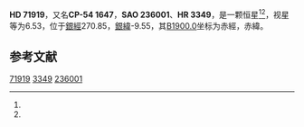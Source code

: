 {{Starbox begin
| name = HD 71919
}}
{{Starbox observe
| epoch = [[J2000.0|J2000.0]]
| constell = {{星座名待查}}<ref name=SIMBAD>{{cite web
 | url=http://simbad.u-strasbg.fr/simbad/sim-id?Ident=HR+3349
 | title=Pulsating variable Star
 | publisher=Centre de Données astronomiques de Strasbourg
 | work=SIMBAD
 | accessdate=2012-07-13
 | archive-date=2016-03-16
 | archive-url=https://web.archive.org/web/20160316200607/http://simbad.u-strasbg.fr/simbad/sim-id?Ident=HR+3349
 | dead-url=no
 }}</ref><ref name=DATA>{{cite web
 | url=http://vizier.u-strasbg.fr/viz-bin/VizieR-5?-out.add=.&-source=5050&-corr=PK=HR&-out.max=9999&HR=3349
 | title=VizieR Detailed Page
 | accessdate=2012-07-13
 | archive-date=2016-03-05
 | archive-url=https://web.archive.org/web/20160305014556/http://vizier.u-strasbg.fr/viz-bin/VizieR-5?-out.add=.&-source=5050&-corr=PK=HR&-out.max=9999&HR=3349
 | dead-url=no
 }}</ref>
| 星官 = 
| ra = {{RA|8|27|27.4}}<ref name=SIMBAD /><ref name=DATA />
| dec = {{DEC|-55|0|42}}<ref name=SIMBAD /><ref name=DATA />
| appmag_v = 6.53<ref name=SIMBAD /><ref name=DATA />
}}
{{Starbox character
| class = A0V<ref name=SIMBAD /><ref name=DATA />
| b-v = -0.02<ref name=SIMBAD /><ref name=DATA />
| u-b = <ref name=SIMBAD /><ref name=DATA />
| r-i = <ref name=SIMBAD /><ref name=DATA />
| variable = 
}}
{{Starbox astrometry
| radial_v = 
| prop_mo_ra = 20
| parallax = 
| p_error = 
}}
{{Starbox catalog
| names =CP-54 1647，[[SAO星表|SAO]] 236001，[[HD星表|HD]] 71919，[[HR星表|HR]] 3349}}
{{Starbox reference |Simbad=HR+3349}}
{{Starbox end}}

'''HD 71919'''，又名'''CP-54 1647'''，'''SAO 236001'''、'''HR 3349'''，是一颗恒星<ref name=SIMBAD /><ref name=DATA />，视星等为6.53，位于[[銀道座標系|銀經]]270.85，[[銀道座標系|銀緯]]-9.55，其[[B1900.0|B1900.0]]坐标为赤經{{RA|8|24|52.7}}，赤緯{{DEC|-54|-9.55|48}}。

== 参考文献 ==
{{reflist}}

{{star-stub}}

[[Category:HD和HDE天體|71919]]
[[Category:HR天體|3349]]
[[Category:SAO天體|236001]]